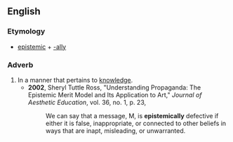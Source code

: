 ==English==

===Etymology===
* [[epistemic]] + [[-ally]]

===Adverb===
{{en-adv}}

# In a manner that pertains to [[knowledge]].
#*'''2002''', Sheryl Tuttle Ross, "Understanding Propaganda: The Epistemic Merit Model and Its Application to Art," ''Journal of Aesthetic Education'', vol. 36, no. 1, p. 23,
#*:We can say that a message, M, is '''epistemically''' defective if either it is false, inappropriate, or connected to other beliefs in ways that are inapt, misleading, or unwarranted.